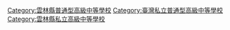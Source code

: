 [[Category:雲林縣普通型高級中等學校|Category:雲林縣普通型高級中等學校]]
[[Category:臺灣私立普通型高級中等學校|Category:臺灣私立普通型高級中等學校]]
[[Category:雲林縣私立高級中等學校|Category:雲林縣私立高級中等學校]]